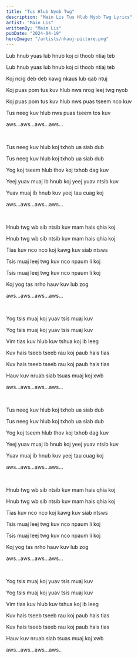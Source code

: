 ```yaml
---
title: "Tus Hlub Nyob Twg"
description: "Main Lis Tus Hlub Nyob Twg Lyrics"
artist: "Main Lis"
writtenBy: "Maim Lis"
pubDate: "2024-04-19"
heroImage: "/artists/nkauj-picture.png"
---
```


Lub hnub yuas lub hnub koj ci thoob ntiaj teb

Lub hnub yuas lub hnub koj ci thoob ntiaj teb

Koj ncig deb deb kawg nkaus lub qab ntuj

Koj puas pom tus kuv hlub nws nrog leej twg nyob

Koj puas pom tus kuv hlub nws puas tseem nco kuv

Tus neeg kuv hlub nws puas tseem tos kuv

aws...aws...aws...aws...

<br />

Tus neeg kuv hlub koj txhob ua siab dub

Tus neeg kuv hlub koj txhob ua siab dub

Yog koj tseem hlub thov koj txhob dag kuv

Yeej yuav muaj ib hnub koj yeej yuav ntsib kuv

Yuav muaj ib hnub kuv yeej tau cuag koj

aws...aws...aws...aws...

<br />

Hnub twg wb sib ntsib kuv mam hais qhia koj

Hnub twg wb sib ntsib kuv mam hais qhia koj

Tias kuv nco nco koj kawg kuv siab ntsws

Tsis muaj leej twg kuv nco npaum li koj

Tsis muaj leej twg kuv nco npaum li koj

Koj yog tas nrho hauv kuv lub zog

aws...aws...aws...aws...

<br />

Yog tsis muaj koj yuav tsis muaj kuv

Yog tsis muaj koj yuav tsis muaj kuv

Vim tias kuv hlub kuv tshua koj ib leeg

Kuv hais tseeb tseeb rau koj paub hais tias

Kuv hais tseeb tseeb rau koj paub hais tias

Hauv kuv nruab siab tsuas muaj koj xwb

aws...aws...aws...aws...

<br />

Tus neeg kuv hlub koj txhob ua siab dub

Tus neeg kuv hlub koj txhob ua siab dub

Yog koj tseem hlub thov koj txhob dag kuv

Yeej yuav muaj ib hnub koj yeej yuav ntsib kuv

Yuav muaj ib hnub kuv yeej tau cuag koj

aws...aws...aws...aws...

<br />

Hnub twg wb sib ntsib kuv mam hais qhia koj

Hnub twg wb sib ntsib kuv mam hais qhia koj

Tias kuv nco nco koj kawg kuv siab ntsws

Tsis muaj leej twg kuv nco npaum li koj

Tsis muaj leej twg kuv nco npaum li koj

Koj yog tas nrho hauv kuv lub zog

aws...aws...aws...aws...

<br />

Yog tsis muaj koj yuav tsis muaj kuv

Yog tsis muaj koj yuav tsis muaj kuv

Vim tias kuv hlub kuv tshua koj ib leeg

Kuv hais tseeb tseeb rau koj paub hais tias

Kuv hais tseeb tseeb rau koj paub hais tias

Hauv kuv nruab siab tsuas muaj koj xwb

aws...aws...aws...aws..
